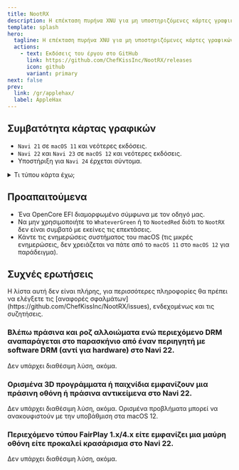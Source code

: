 ```yaml
---
title: NootRX
description: Η επέκταση πυρήνα XNU για μη υποστηριζόμενες κάρτες γραφικών AMD rDNA 2.
template: splash
hero:
  tagline: Η επέκταση πυρήνα XNU για μη υποστηριζόμενες κάρτες γραφικών AMD rDNA 2.
  actions:
    - text: Εκδόσεις του έργου στο GitHub
      link: https://github.com/ChefKissInc/NootRX/releases
      icon: github
      variant: primary
next: false
prev:
  link: /gr/applehax/
  label: AppleHax
---
```



## Συμβατότητα κάρτας γραφικών

- `Navi 21` σε `macOS 11` και νεότερες εκδόσεις.
- `Navi 22` και `Navi 23` σε `macOS 12` και νεότερες εκδόσεις.
- Υποστήριξη για `Navi 24` έρχεται σύντομα.

<details>
<summary>Τι τύπου κάρτα έχω;</summary>

Δείτε τον παρακάτω πίνακα.

| Μοντέλο κάρτας               | Τύπος κάρτας |
| ---------------------------- | ------------ |
| AMD Radeon Pro V620          | `Navi 21`    |
| AMD Radeon Pro W6800         | `Navi 21`    |
| AMD Radeon Pro W6800X        | `Navi 21`    |
| AMD Radeon Pro W6800X Duo    | `Navi 21`    |
| AMD Radeon Pro W6900X        | `Navi 21`    |
| AMD Radeon RX 6800           | `Navi 21`    |
| AMD Radeon RX 6800 XT        | `Navi 21`    |
| AMD Radeon RX 6900 XT        | `Navi 21`    |
| AMD Radeon RX 6900 XTX       | `Navi 21`    |
| AMD Radeon RX 6950 XT        | `Navi 21`    |
| AMD Radeon RX 6700           | `Navi 22`    |
| AMD Radeon RX 6700 XT        | `Navi 22`    |
| AMD Radeon RX 6700M          | `Navi 22`    |
| AMD Radeon RX 6750 GRE 10 GB | `Navi 22`    |
| AMD Radeon RX 6750 GRE 12 GB | `Navi 22`    |
| AMD Radeon RX 6750 XT        | `Navi 22`    |
| AMD Radeon RX 6800M          | `Navi 22`    |
| AMD Radeon RX 6850M XT       | `Navi 22`    |
| AMD Radeon Pro W6600         | `Navi 23`    |
| AMD Radeon Pro W6600M        | `Navi 23`    |
| AMD Radeon Pro W6600X        | `Navi 23`    |
| AMD Radeon RX 6600           | `Navi 23`    |
| AMD Radeon RX 6600 XT        | `Navi 23`    |
| AMD Radeon RX 6600M          | `Navi 23`    |
| AMD Radeon RX 6600S          | `Navi 23`    |
| AMD Radeon RX 6650 XT        | `Navi 23`    |
| AMD Radeon RX 6650M          | `Navi 23`    |
| AMD Radeon RX 6650M XT       | `Navi 23`    |
| AMD Radeon RX 6700S          | `Navi 23`    |
| AMD Radeon RX 6800S          | `Navi 23`    |
| AMD Radeon Pro W6300         | `Navi 24`    |
| AMD Radeon Pro W6300M        | `Navi 24`    |
| AMD Radeon Pro W6400         | `Navi 24`    |
| AMD Radeon Pro W6500M        | `Navi 24`    |
| AMD Radeon RX 6300           | `Navi 24`    |
| AMD Radeon RX 6300M          | `Navi 24`    |
| AMD Radeon RX 6400           | `Navi 24`    |
| AMD Radeon RX 6450M          | `Navi 24`    |
| AMD Radeon RX 6500 XT        | `Navi 24`    |
| AMD Radeon RX 6500M          | `Navi 24`    |
| AMD Radeon RX 6550M          | `Navi 24`    |
| AMD Radeon RX 6550S          | `Navi 24`    |

</details>

## Προαπαιτούμενα

- Ένα OpenCore EFI διαμορφωμένο σύμφωνα με τον οδηγό μας.
- Να μην χρησιμοποιήτε το `WhateverGreen` ή το `NootedRed` διότι το `NootRX` δεν είναι συμβατό με εκείνες τις επεκτάσεις.
- Κάντε τις ενημερώσεις συστήματος του macOS (τις μικρές ενημερώσεις, δεν χρειάζεται να πάτε από το `macOS 11` στο `macOS 12` για παράδειγμα).

## Συχνές ερωτήσεις

<Aside type="danger">
Η λίστα αυτή δεν είναι πλήρης, για περισσότερες πληροφορίες θα πρέπει να ελέγξετε τις [αναφορές σφαλμάτων](https://github.com/ChefKissInc/NootRX/issues), ενδεχομένως και τις συζητήσεις.
</Aside>

### Βλέπω πράσινα και ροζ αλλοιώματα ενώ περιεχόμενο DRM αναπαράγεται στο παρασκήνιο από έναν περιηγητή με software DRM (αντί για hardware) στο Navi 22.

Δεν υπάρχει διαθέσιμη λύση, ακόμα.

### Ορισμένα 3D προγράμματα ή παιχνίδια εμφανίζουν μια πράσινη οθόνη ή πράσινα αντικείμενα στο Navi 22.

Δεν υπάρχει διαθέσιμη λύση, ακόμα. Ορισμένα προβλήματα μπορεί να ανακουφιστούν με την υποβάθμιση στα macOS 12.

### Περιεχόμενο τύπου FairPlay 1.x/4.x είτε εμφανίζει μια μαύρη οθόνη είτε προκαλεί κρασάρισμα στο Navi 22.

Δεν υπάρχει διαθέσιμη λύση, ακόμα.
